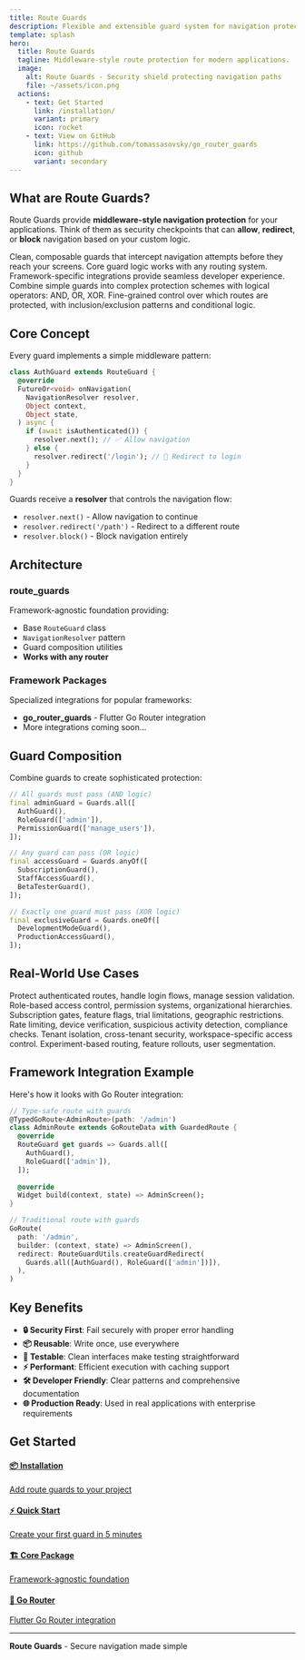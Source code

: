 ```yaml
---
title: Route Guards
description: Flexible and extensible guard system for navigation protection with framework integrations
template: splash
hero:
  title: Route Guards
  tagline: Middleware-style route protection for modern applications.
  image:
    alt: Route Guards - Security shield protecting navigation paths
    file: ~/assets/icon.png
  actions:
    - text: Get Started
      link: /installation/
      variant: primary
      icon: rocket
    - text: View on GitHub
      link: https://github.com/tomassasovsky/go_router_guards
      icon: github
      variant: secondary
---
```



## What are Route Guards?

Route Guards provide **middleware-style navigation protection** for your applications. Think of them as security checkpoints that can **allow**, **redirect**, or **block** navigation based on your custom logic.

<CardGrid>
  <Card title="🛡️ Middleware Pattern" icon="information">
    Clean, composable guards that intercept navigation attempts before they reach your screens.
  </Card>
  
  <Card title="🔧 Framework Agnostic" icon="setting">
    Core guard logic works with any routing system. Framework-specific integrations provide seamless developer experience.
  </Card>
  
  <Card title="⚡ Composable Logic" icon="star">
    Combine simple guards into complex protection schemes with logical operators: AND, OR, XOR.
  </Card>
  
  <Card title="🎯 Precise Control" icon="approve-check">
    Fine-grained control over which routes are protected, with inclusion/exclusion patterns and conditional logic.
  </Card>
</CardGrid>

## Core Concept

Every guard implements a simple middleware pattern:

```dart
class AuthGuard extends RouteGuard {
  @override
  FutureOr<void> onNavigation(
    NavigationResolver resolver,
    Object context,
    Object state,
  ) async {
    if (await isAuthenticated()) {
      resolver.next(); // ✅ Allow navigation
    } else {
      resolver.redirect('/login'); // 🔀 Redirect to login
    }
  }
}
```

Guards receive a **resolver** that controls the navigation flow:
- `resolver.next()` - Allow navigation to continue
- `resolver.redirect('/path')` - Redirect to a different route  
- `resolver.block()` - Block navigation entirely

## Architecture

### route_guards

Framework-agnostic foundation providing:
- Base `RouteGuard` class
- `NavigationResolver` pattern
- Guard composition utilities
- **Works with any router**

### Framework Packages

Specialized integrations for popular frameworks:
- **go_router_guards** - Flutter Go Router integration
- More integrations coming soon...

## Guard Composition

Combine guards to create sophisticated protection:

```dart
// All guards must pass (AND logic)
final adminGuard = Guards.all([
  AuthGuard(),
  RoleGuard(['admin']),
  PermissionGuard(['manage_users']),
]);

// Any guard can pass (OR logic)  
final accessGuard = Guards.anyOf([
  SubscriptionGuard(),
  StaffAccessGuard(),
  BetaTesterGuard(),
]);

// Exactly one guard must pass (XOR logic)
final exclusiveGuard = Guards.oneOf([
  DevelopmentModeGuard(),
  ProductionAccessGuard(),
]);
```

## Real-World Use Cases

<CardGrid>
  <Card title="Authentication" icon="star">
    Protect authenticated routes, handle login flows, manage session validation.
  </Card>
  
  <Card title="Authorization" icon="setting">
    Role-based access control, permission systems, organizational hierarchies.
  </Card>
  
  <Card title="Business Logic" icon="information">
    Subscription gates, feature flags, trial limitations, geographic restrictions.
  </Card>
  
  <Card title="Security" icon="approve-check">
    Rate limiting, device verification, suspicious activity detection, compliance checks.
  </Card>
  
  <Card title="Multi-Tenant" icon="star">
    Tenant isolation, cross-tenant security, workspace-specific access control.
  </Card>
  
  <Card title="A/B Testing" icon="setting">
    Experiment-based routing, feature rollouts, user segmentation.
  </Card>
</CardGrid>

## Framework Integration Example

Here's how it looks with Go Router integration:

```dart
// Type-safe route with guards
@TypedGoRoute<AdminRoute>(path: '/admin')
class AdminRoute extends GoRouteData with GuardedRoute {
  @override
  RouteGuard get guards => Guards.all([
    AuthGuard(),
    RoleGuard(['admin']),
  ]);
  
  @override
  Widget build(context, state) => AdminScreen();
}

// Traditional route with guards
GoRoute(
  path: '/admin',
  builder: (context, state) => AdminScreen(),
  redirect: RouteGuardUtils.createGuardRedirect(
    Guards.all([AuthGuard(), RoleGuard(['admin'])]),
  ),
)
```

## Key Benefits

- **🔒 Security First**: Fail securely with proper error handling
- **📦 Reusable**: Write once, use everywhere
- **🧪 Testable**: Clean interfaces make testing straightforward  
- **⚡ Performant**: Efficient execution with caching support
- **🛠️ Developer Friendly**: Clear patterns and comprehensive documentation
- **🌐 Production Ready**: Used in real applications with enterprise requirements

## Get Started

<div class="quick-links">
  <a href="/installation/" class="quick-link">
    <h4>📦 Installation</h4>
    <p>Add route guards to your project</p>
  </a>
  
  <a href="/quick-start/" class="quick-link">
    <h4>⚡ Quick Start</h4>
    <p>Create your first guard in 5 minutes</p>
  </a>
  
  <a href="/packages/route-guards/" class="quick-link">
    <h4>🏗️ Core Package</h4>
    <p>Framework-agnostic foundation</p>
  </a>
  
  <a href="/packages/go-router-guards/" class="quick-link">
    <h4>🎯 Go Router</h4>
    <p>Flutter Go Router integration</p>
  </a>
</div>

---

**Route Guards** - Secure navigation made simple